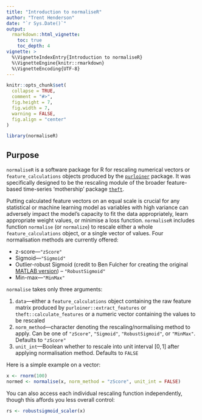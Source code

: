 ```yaml
---
title: "Introduction to normaliseR"
author: "Trent Henderson"
date: "`r Sys.Date()`"
output:
  rmarkdown::html_vignette:
    toc: true
    toc_depth: 4
vignette: >
  %\VignetteIndexEntry{Introduction to normaliseR}
  %\VignetteEngine{knitr::rmarkdown}
  %\VignetteEncoding{UTF-8}
---
```


```r
knitr::opts_chunk$set(
  collapse = TRUE,
  comment = "#>",
  fig.height = 7,
  fig.width = 7,
  warning = FALSE,
  fig.align = "center"
)
```

```r
library(normaliseR)
```

## Purpose

`normaliseR` is a software package for R for rescaling numerical vectors or `feature_calculations` objects produced by the [`purloiner`](https://github.com/hendersontrent/purloiner) package. It was specifically designed to be the rescaling module of the broader feature-based time-series 'mothership' package [`theft`](https://github.com/hendersontrent/theft).

Putting calculated feature vectors on an equal scale is crucial for any statistical or machine learning model as variables with high variance can adversely impact the model's capacity to fit the data appropriately, learn appropriate weight values, or minimise a loss function. `normaliseR` includes function `normalise` (or `normalize`) to rescale either a whole `feature_calculations` object, or a single vector of values. Four normalisation methods are currently offered:

* z-score---`"zScore"`
* Sigmoid---`"Sigmoid"`
* Outlier-robust Sigmoid (credit to Ben Fulcher for creating the original [MATLAB version](https://github.com/benfulcher/hctsa)) -- `"RobustSigmoid"`
* Min-max---`"MinMax"`

`normalise` takes only three arguments:

1. `data`---either a `feature_calculations` object containing the raw feature matrix produced by `purloiner::extract_features` or `theft::calculate_features` or a numeric vector containing the values to be rescaled
2. `norm_method`---character denoting the rescaling/normalising method to apply. Can be one of `"zScore"`, `"Sigmoid"`, `"RobustSigmoid"`, or `"MinMax"`. Defaults to `"zScore"`
3. `unit_int`---Boolean whether to rescale into unit interval $[0,1]$ after applying normalisation method. Defaults to `FALSE`

Here is a simple example on a vector:

```r
x <- rnorm(100)
normed <- normalise(x, norm_method = "zScore", unit_int = FALSE)
```

You can also access each individual rescaling function independently, though this affords you less overall control:

```r
rs <- robustsigmoid_scaler(x)
```
